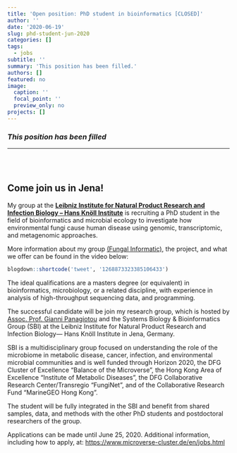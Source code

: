 ```yaml
---
title: 'Open position: PhD student in bioinformatics [CLOSED]'
author: ''
date: '2020-06-19'
slug: phd-student-jun-2020
categories: []
tags:
  - jobs
subtitle: ''
summary: 'This position has been filled.'
authors: []
featured: no
image:
  caption: ''
  focal_point: ''
  preview_only: no
projects: []
---
```


### _This position has been filled_ ###

***
<br><br>

## Come join us in Jena!

My group at the [**Leibniz Institute for Natural Product Research and Infection Biology – Hans Knöll Institute**](https://www.leibniz-hki.de/en/) is recruiting a PhD student in the field of bioinformatics and microbial ecology to investigate how environmental fungi cause human disease using genomic, transcriptomic, and metagenomic approaches.

More information about my group [(Fungal Informatic)](https://www.leibniz-hki.de/en/fungal-informatics.html), the project, and what we offer can be found in the video below:

```r
blogdown::shortcode('tweet', '1268873323385106433')
```

The ideal qualifications are a masters degree (or equivalent) in bioinformatics, microbiology, or a related discipline, with experience in analysis of high-throughput sequencing data, and programming.

The successful candidate will be join my research group, which is hosted by [Assoc. Prof. Gianni Panagiotou](https://www.leibniz-hki.de/en/sbi-staff-details.html?member=865) and the Systems Biology & Bioinformatics Group (SBI) at the Leibniz Institute for Natural Product Research and Infection Biology— Hans Knöll Institute in Jena, Germany. 

SBI is a multidisciplinary group focused on understanding the role of the microbiome in metabolic disease, cancer, infection, and environmental microbial communities and is well funded through Horizon 2020, the DFG Cluster of Excellence “Balance of the Microverse”, the Hong Kong Area of Excellence “Institute of Metabolic Diseases”, the DFG Collaborative Research Center/Transregio “FungiNet”, and of the Collaborative Research Fund “MarineGEO Hong Kong”. 

The student will be fully integrated in the SBI and benefit from shared samples, data, and methods with the other PhD students and postdoctoral researchers of the group.

Applications can be made until June 25, 2020. Additional information, including how to apply, at:
<https://www.microverse-cluster.de/en/jobs.html>
